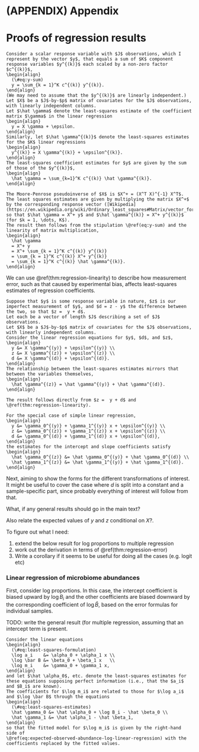 # (APPENDIX) Appendix {-}

# Proofs of regression results

```theorem
Consider a scalar response variable with $J$ observations, which I represent by the vector $y$, that equals a sum of $K$ component response variables $y^{(k)}$ each scaled by a non-zero factor $c^{(k)}$, 
\begin{align}
  (\#eq:y-sum)
  y = \sum_{k = 1}^K c^{(k)} y^{(k)}.
\end{align}
(We may need to assume that the $y^{(k)}$ are linearly independent.)
Let $X$ be a $J$-by-$p$ matrix of covariates for the $J$ observations, with linearly independent columns.
Let $\hat \gamma$ denote the least-squares estimate of the coefficient matrix $\gamma$ in the linear regression
\begin{align}
  y = X \gamma + \epsilon.
\end{align}
Similarly, let $\hat \gamma^{(k)}$ denote the least-squares estimates for the $K$ linear regressions
\begin{align}
  y^{(k)} = X \gamma^{(k)} + \epsilon^{(k)}.
\end{align}
The least-squares coefficient estimates for $y$ are given by the sum of those of the $y^{(k)}$,
\begin{align}
  \hat \gamma = \sum_{k=1}^K c^{(k)} \hat \gamma^{(k)}.
\end{align}
```

```proof
The Moore-Penrose pseudoinverse of $X$ is $X^+ = (X^T X)^{-1} X^T$.
The least squares estimates are given by multiplying the matrix $X^+$ by the corresponding response vector ([Wikipedia](https://en.wikipedia.org/wiki/Ordinary_least_squares#Matrix/vector_formulation)), so that $\hat \gamma = X^+ y$ and $\hat \gamma^{(k)} = X^+ y^{(k)}$ (for $k = 1, \dots, K$).
The result then follows from the stipulation \@ref(eq:y-sum) and the linearity of matrix multiplication,
\begin{align}
  \hat \gamma 
  = X^+ y 
  = X^+ \sum_{k = 1}^K c^{(k)} y^{(k)}
  = \sum_{k = 1}^K c^{(k)} X^+ y^{(k)}
  = \sum_{k = 1}^K c^{(k)} \hat \gamma^{(k)}.
\end{align}
```

We can use \@ref(thm:regression-linearity) to describe how measurement error, such as that caused by experimental bias, affects least-squares estimates of regression coefficients.

```theorem
Suppose that $y$ is some response variable in nature, $z$ is our imperfect measurement of $y$, and $d = z - y$ the difference between the two, so that $z =  y + d$.
Let each be a vector of length $J$ describing a set of $J$ observations.
Let $X$ be a $J$-by-$p$ matrix of covariates for the $J$ observations, with linearly independent columns.
Consider the linear regression equations for $y$, $d$, and $z$,
\begin{align}
  y &= X \gamma^{(y)} + \epsilon^{(y)} \\
  z &= X \gamma^{(z)} + \epsilon^{(z)} \\
  d &= X \gamma^{(d)} + \epsilon^{(d)}.
\end{align}
The relationship between the least-squares estimates mirrors that between the variables themselves,
\begin{align}
  \hat \gamma^{(z)} = \hat \gamma^{(y)} + \hat \gamma^{(d)}.
\end{align}
```

```proof
The result follows directly from $z =  y + d$ and \@ref(thm:regression-linearity).
```

```corollary
For the special case of simple linear regression,
\begin{align}
  y &= \gamma_0^{(y)} + \gamma_1^{(y)} x + \epsilon^{(y)} \\
  z &= \gamma_0^{(z)} + \gamma_1^{(z)} x + \epsilon^{(z)} \\
  d &= \gamma_0^{(d)} + \gamma_1^{(d)} x + \epsilon^{(d)},
\end{align}
the estimates for the intercept and slope coefficients satisfy
\begin{align}
  \hat \gamma_0^{(z)} &= \hat \gamma_0^{(y)} + \hat \gamma_0^{(d)} \\
  \hat \gamma_1^{(z)} &= \hat \gamma_1^{(y)} + \hat \gamma_1^{(d)}.
\end{align}
```

Next, aiming to show the forms for the different transformations of interest.
It might be useful to cover the case where $d$ is split into a constant and a sample-specific part, since probably everything of interest will follow from that.

What, if any general results should go in the main text?

Also relate the expected values of $y$ and $z$ conditional on $X$?.

To figure out what I need:

1. extend the below result for log proportions to multiple regression
2. work out the derivation in terms of \@ref(thm:regression-error)
3. Write a corollary if it seems to be useful for doing all the cases (e.g. logit etc)

### Linear regression of microbiome abundances

First, consider log proportions.
In this case, the intercept coefficient is biased upward by $\log B_i$ and the other coefficients are biased downward by the corresponding coefficient of $\log \bar B$, based on the error formulas for individual samples.

TODO: write the general result (for multiple regression, assuming that an intercept term is present.

```proposition
Consider the linear equations
\begin{align}
  (\#eq:least-squares-formulation)
  \log a_i    &= \alpha_0 + \alpha_1 x \\
  \log \bar B &= \beta_0 + \beta_1 x   \\
  \log m_i    &= \gamma_0 + \gamma_1 x,
\end{align}
and let $\hat \alpha_0$, etc. denote the least-squares estimates for these equations supposing perfect information (i.e., that the $a_i$ and $B_i$ are known).
The coefficients for $\log m_i$ are related to those for $\log a_i$ and $\log \bar B$ through the equations
\begin{align}
  (\#eq:least-squares-estimates)
  \hat \gamma_0 &= \hat \alpha_0 + \log B_i - \hat \beta_0 \\
  \hat \gamma_1 &= \hat \alpha_1 - \hat \beta_1,
\end{align}
so that the fitted model for $\log m_i$ is given by the right-hand side of
\@ref(eq:expected-observed-abundance-log-linear-regression) with the coefficients replaced by the fitted values.
```

```proof
```



